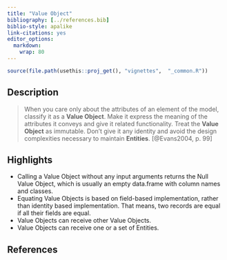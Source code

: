 ---
title: "Value Object"
bibliography: [../references.bib]
biblio-style: apalike
link-citations: yes
editor_options: 
  markdown: 
    wrap: 80
---

```{r, include = FALSE}
source(file.path(usethis::proj_get(), "vignettes",  "_common.R"))
```

## Description

> When you care only about the attributes of an element of the model, classify
> it as a **Value Object**. Make it express the meaning of the attributes it
> conveys and give it related functionality. Treat the **Value Object** as
> immutable. Don't give it any identity and avoid the design complexities
> necessary to maintain **Entities**. [@Evans2004, p. 99]

## Highlights

-   Calling a Value Object without any input arguments returns the Null Value
    Object, which is usually an empty data.frame with column names and classes.
-   Equating Value Objects is based on field-based implementation, rather than
    identity based implementation. That means, two records are equal if all
    their fields are equal.
-   Value Objects can receive other Value Objects.
-   Value Objects can receive one or a set of Entities.

## References
